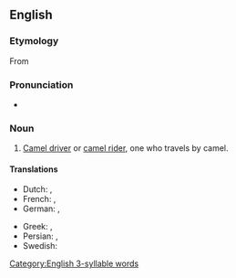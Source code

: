 ==English==

===Etymology===
From {{suffix|en|camel|eer}}

===Pronunciation===
* {{rhymes|en|ɪə(ɹ)|s=3}}

===Noun===
{{en-noun}}

# [[camel driver|Camel driver]] or [[camel rider]], one who travels by camel.

====Translations====
{{trans-see|camel driver}}

{{trans-top|camel rider}}
* Dutch: {{t|nl|kameelrijder|m}}, {{t|nl|kameelrijdster|f}}
* French: {{t+|fr|chamelier|m}}, {{t+|fr|chamelière|f}}
* German: {{t|de|Kamelreiter|m}}, {{t|de|Kamelreiterin|f}}
{{trans-mid}}
* Greek: {{t+|el|καμηλιέρης|m}}, {{t+|el|καμηλιέρισσα|f}}
* Persian: {{t|fa|شتربان|tr=šotorbân}}, {{t+|fa|ساربان|tr=sârbân}}
* Swedish: {{t|sv|kamelryttare|c}}
{{trans-bottom}}

[[Category:English 3-syllable words]]